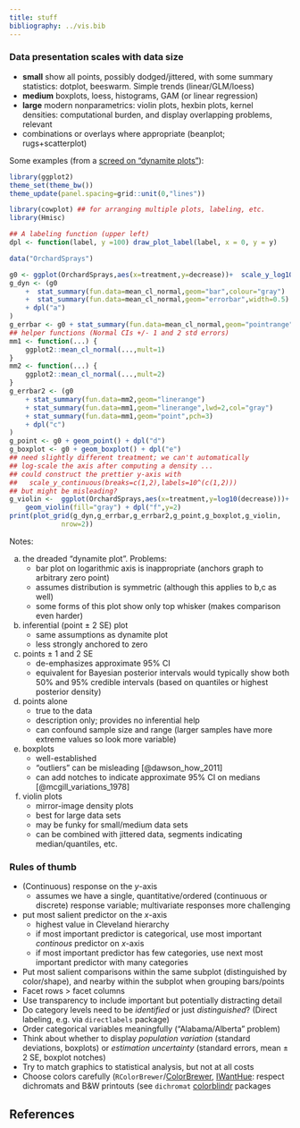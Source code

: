 ```yaml
---
title: stuff
bibliography: ../vis.bib
---
```


### Data presentation scales with data size

* **small** show all points, possibly dodged/jittered, with some summary statistics: dotplot, beeswarm. Simple trends (linear/GLM/loess)
* **medium** boxplots, loess, histograms, GAM (or linear regression)
* **large** modern nonparametrics: violin plots, hexbin plots, kernel densities: computational burden, and display overlapping problems, relevant
* combinations or overlays where appropriate (beanplot; rugs+scatterplot)

Some examples (from a [screed on "dynamite plots"](http://emdbolker.wikidot.com/blog:dynamite)):

```r
library(ggplot2)
theme_set(theme_bw())
theme_update(panel.spacing=grid::unit(0,"lines"))

library(cowplot) ## for arranging multiple plots, labeling, etc.
library(Hmisc)

## A labeling function (upper left)
dpl <- function(label, y =100) draw_plot_label(label, x = 0, y = y)

data("OrchardSprays")

g0 <- ggplot(OrchardSprays,aes(x=treatment,y=decrease))+  scale_y_log10()
g_dyn <- (g0
    +  stat_summary(fun.data=mean_cl_normal,geom="bar",colour="gray")
    +  stat_summary(fun.data=mean_cl_normal,geom="errorbar",width=0.5)
    + dpl("a")
)
g_errbar <- g0 + stat_summary(fun.data=mean_cl_normal,geom="pointrange") + dpl("b")
## helper functions (Normal CIs +/- 1 and 2 std errors) 
mm1 <- function(...) {
    ggplot2::mean_cl_normal(...,mult=1)
}
mm2 <- function(...) {
    ggplot2::mean_cl_normal(...,mult=2)
}
g_errbar2 <- (g0
    + stat_summary(fun.data=mm2,geom="linerange")
    + stat_summary(fun.data=mm1,geom="linerange",lwd=2,col="gray")
    + stat_summary(fun.data=mm1,geom="point",pch=3)
    + dpl("c")
) 
g_point <- g0 + geom_point() + dpl("d")
g_boxplot <- g0 + geom_boxplot() + dpl("e")
## need slightly different treatment; we can't automatically
## log-scale the axis after computing a density ...
## could construct the prettier y-axis with
##   scale_y_continuous(breaks=c(1,2),labels=10^(c(1,2)))
## but might be misleading?
g_violin <-  ggplot(OrchardSprays,aes(x=treatment,y=log10(decrease)))+
    geom_violin(fill="gray") + dpl("f",y=2)
print(plot_grid(g_dyn,g_errbar,g_errbar2,g_point,g_boxplot,g_violin,
             nrow=2))
```

Notes:

a. the dreaded "dynamite plot". Problems:
    * bar plot on logarithmic axis is inappropriate (anchors graph to arbitrary zero point)
	* assumes distribution is symmetric (although this applies to b,c as well)
	* some forms of this plot show only top whisker (makes comparison even harder)
b. inferential (point $\pm$ 2 SE) plot
    * same assumptions as dynamite plot
	* less strongly anchored to zero
c. points $\pm$ 1 and 2 SE
    * de-emphasizes approximate 95% CI
	* equivalent for Bayesian posterior intervals would typically show both 50% and 95% credible intervals (based on quantiles or highest posterior density)
d. points alone
    * true to the data
	* description only; provides no inferential help
	* can confound sample size and range (larger samples have more extreme values so look more variable)
e. boxplots
    * well-established
	* "outliers" can be misleading [@dawson_how_2011]
	* can add notches to indicate approximate 95% CI on medians [@mcgill_variations_1978]
f. violin plots
    * mirror-image density plots
	* best for large data sets
    * may be funky for small/medium data sets
	* can be combined with jittered data, segments indicating median/quantiles, etc.

### Rules of thumb

* (Continuous) response on the $y$-axis
     * assumes we have a single, quantitative/ordered (continuous or discrete) response variable; multivariate responses more challenging
* put most salient predictor on the $x$-axis
     * highest value in Cleveland hierarchy
	 * if most important predictor is categorical, use most important *continous* predictor on $x$-axis
	 * if most important predictor has few categories, use next most important predictor with many categories
* Put most salient comparisons within the same subplot (distinguished by color/shape), and nearby within the subplot when grouping bars/points
* Facet rows > facet columns
* Use transparency to include important but potentially distracting detail
* Do category levels need to be *identified* or just *distinguished*? (Direct labeling, e.g. via `directlabels` package)
* Order categorical variables meaningfully ("Alabama/Alberta" problem)
* Think about whether to display *population variation* (standard deviations, boxplots) or *estimation uncertainty* (standard errors, mean $\pm$ 2 SE, boxplot notches)
* Try to match graphics to statistical analysis, but not at all costs
* Choose colors carefully (`RColorBrewer`/[ColorBrewer](http://colorbrewer2.org/), [IWantHue](http://tools.medialab.sciences-po.fr/iwanthue/): respect dichromats and B&W printouts (see `dichromat` [colorblindr](https://github.com/clauswilke/colorblindr) packages

## References
